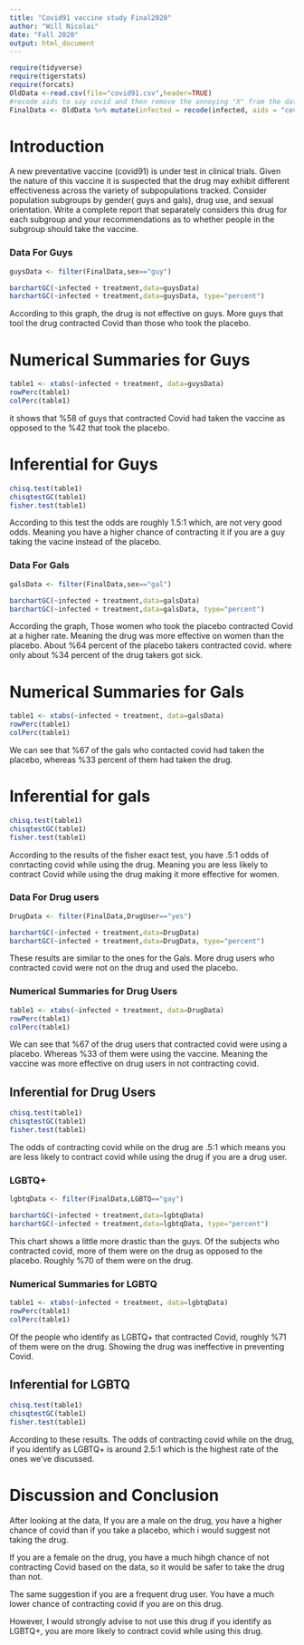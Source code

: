 ```yaml
---
title: "Covid91 vaccine study Final2020"
author: "Will Nicolai"
date: "Fall 2020"
output: html_document
---
```


```r
require(tidyverse)
require(tigerstats)
require(forcats)
OldData <-read.csv(file="covid91.csv",header=TRUE)
#recode aids to say covid and then remove the annoying "X" from the dataframe
FinalData <- OldData %>% mutate(infected = recode(infected, aids = "covid", none = "OK" )) %>% select(-one_of("X"))
```

# Introduction

<!--In this section you explain what you are trying to show.  Where did the data come from?  What is the research or other question you are trying to answer?.  If you skimp in this section expect to be marked down in your grade. Paint a picture of the project a couple of paragraphs is expected!-->

A new  preventative vaccine (covid91) is under test in clinical trials. Given the nature of this vaccine it is suspected that the drug may exhibit different effectiveness across the variety of subpopulations tracked. Consider population subgroups by gender( guys and gals), drug use, and sexual orientation. Write a complete report that separately considers this drug for each subgroup and your recommendations as to whether people in the subgroup should take the vaccine.

### Data For Guys

```r
guysData <- filter(FinalData,sex=="guy")
``` 
```r
barchartGC(~infected + treatment,data=guysData)
barchartGC(~infected + treatment,data=guysData, type="percent")
```
According to this graph, the drug is not effective on guys. More guys that tool the drug contracted Covid than those who took the placebo.

# Numerical Summaries for Guys 

```r
table1 <- xtabs(~infected + treatment, data=guysData)
rowPerc(table1)
colPerc(table1)
```
it shows that %58 of guys that contracted Covid had taken the vaccine as opposed to the %42 that took the placebo. 

# Inferential for Guys

```r
chisq.test(table1)
chisqtestGC(table1)
fisher.test(table1)
```
According to this test the odds are roughly 1.5:1 which, are not very good odds. Meaning you have a higher chance of contracting it if you are a guy taking the vacine instead of the placebo. 

### Data For Gals

```r
galsData <- filter(FinalData,sex=="gal")
```
```r
barchartGC(~infected + treatment,data=galsData)
barchartGC(~infected + treatment,data=galsData, type="percent")
```
According the graph, Those women who took the placebo contracted Covid at a higher rate. Meaning the drug was more effective on women than the placebo. About %64 percent of the placebo takers contracted covid.  where only about %34 percent of the drug takers got sick.

# Numerical Summaries for Gals 

```r
table1 <- xtabs(~infected + treatment, data=galsData)
rowPerc(table1)
colPerc(table1)
```
We can see that %67 of the gals who contacted covid had taken the placebo, whereas %33 percent of them had taken the drug. 

# Inferential for gals

```r
chisq.test(table1)
chisqtestGC(table1)
fisher.test(table1)
```
According to the results of the fisher exact test, you have  .5:1 odds of conrtacting covid while using the drug. Meaning you are less likely to contract Covid while using the drug making it more effective for women. 


### Data For Drug users
```r
DrugData <- filter(FinalData,DrugUser=="yes")
```
```r
barchartGC(~infected + treatment,data=DrugData)
barchartGC(~infected + treatment,data=DrugData, type="percent")
```
These results are similar to the ones for the Gals. More drug users who contracted covid were not on the drug and used the placebo. 

###  Numerical Summaries for Drug Users 

```r
table1 <- xtabs(~infected + treatment, data=DrugData)
rowPerc(table1)
colPerc(table1)
``` 
We can see that %67 of the drug users that contracted covid were using a placebo. Whereas %33 of them were using the vaccine. Meaning the vaccine was more effective on drug users in not contracting covid. 

## Inferential for Drug Users

```r
chisq.test(table1)
chisqtestGC(table1)
fisher.test(table1)
```
The odds of contracting covid while on the drug are .5:1 which means you are less likely to contract covid while using the drug if you are a drug user. 



### LGBTQ+
```r
lgbtqData <- filter(FinalData,LGBTQ=="gay")
```
```r
barchartGC(~infected + treatment,data=lgbtqData)
barchartGC(~infected + treatment,data=lgbtqData, type="percent")
```
This chart shows a little more drastic than the guys. Of the subjects who contracted covid, more of them were on the drug as opposed to the placebo. Roughly %70 of them were on the drug.

### Numerical Summaries for LGBTQ 

```r
table1 <- xtabs(~infected + treatment, data=lgbtqData)
rowPerc(table1)
colPerc(table1)
```
Of the people who identify as LGBTQ+ that contracted Covid, roughly %71 of them were on the drug. Showing the drug was ineffective in preventing Covid. 

## Inferential for LGBTQ

```r
chisq.test(table1)
chisqtestGC(table1)
fisher.test(table1)
```
According to these results. The odds of contracting covid while on the drug, if you identify as LGBTQ+ is around 2.5:1 which is the highest rate of the ones we've discussed. 


# Discussion and Conclusion

<!--Discussion and conclusion here.  If you found a relationship be sure to consider whether the relationship occurs because one of the variavbles causes the other, or whether they perhasps are related for some other reason.  Watch the chapter 6 videos from the GeorgeTown videos collection.!-->


After looking at the data, If you are a male on the drug, you have a higher chance of covid than if you take a placebo, which i would suggest not taking the drug.

If you are a female on the drug, you have a much hihgh chance of not contracting Covid based on the data, so it would be safer to take the drug than not.

The same suggestion if you are a frequent drug user. You have a much lower chance of contracting covid if you are on this drug. 

However, I would strongly advise to not use this drug if you identify as LGBTQ+, you are more likely to contract covid while using this drug. 
